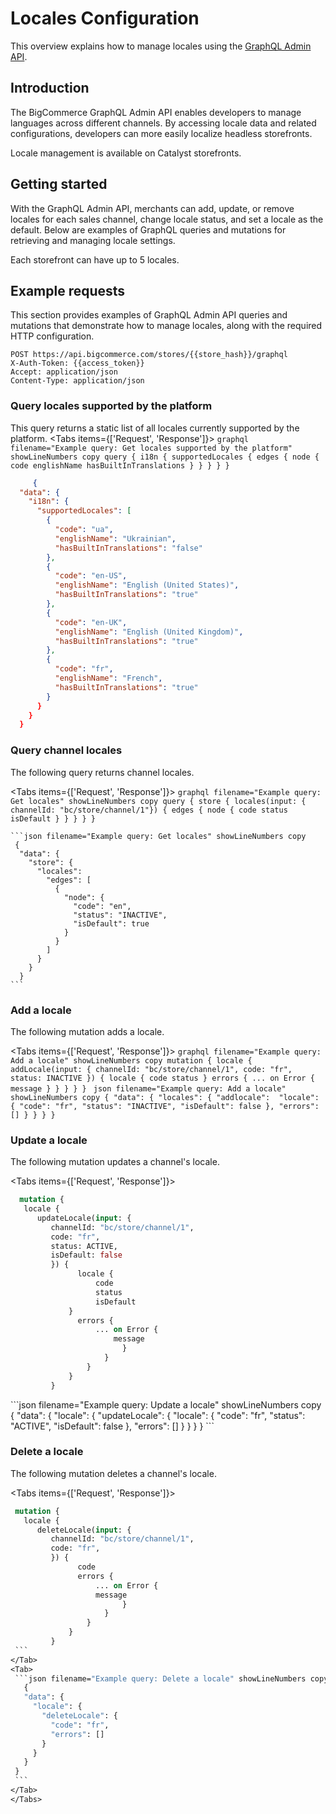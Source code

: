 # Locales Configuration

This overview explains how to manage locales using the [GraphQL Admin API](/docs/graphql-admin).

## Introduction

The BigCommerce GraphQL Admin API enables developers to manage languages across different channels. By accessing locale data and related configurations, developers can more easily localize headless storefronts. 

<Callout type="info">
Locale management is available on Catalyst storefronts.
</Callout>

## Getting started

With the GraphQL Admin API, merchants can add, update, or remove locales for each sales channel, change locale status, and set a locale as the default. Below are examples of GraphQL queries and mutations for retrieving and managing locale settings.

Each storefront can have up to 5 locales.

## Example requests
This section provides examples of GraphQL Admin API queries and mutations that demonstrate how to manage locales, along with the required HTTP configuration.

```http filename="GraphQL Admin API HTTP configuration" showLineNumbers copy
POST https://api.bigcommerce.com/stores/{{store_hash}}/graphql
X-Auth-Token: {{access_token}}
Accept: application/json
Content-Type: application/json
```

### Query locales supported by the platform

This query returns a static list of all locales currently supported by the platform.
<Tabs items={['Request', 'Response']}>
  <Tab>
    ```graphql filename="Example query: Get locales supported by the platform" showLineNumbers copy
    query {
      i18n {
        supportedLocales {
            edges {
                node {
                    code
                    englishName
                    hasBuiltInTranslations
                }
            }
          }
        }
      }
    ```
  </Tab>
<Tab>
```json filename="Example query: Get locales supported by the platform" showLineNumbers copy
     {
  "data": {
    "i18n": {
      "supportedLocales": [
        {
          "code": "ua",
          "englishName": "Ukrainian",
          "hasBuiltInTranslations": "false"
        },
        {
          "code": "en-US",
          "englishName": "English (United States)",
          "hasBuiltInTranslations": "true"
        },
        {
          "code": "en-UK",
          "englishName": "English (United Kingdom)",
          "hasBuiltInTranslations": "true"
        },
        {
          "code": "fr",
          "englishName": "French",
          "hasBuiltInTranslations": "true"
        }
      }
    }
  }
```
</Tab>
</Tabs>

### Query channel locales

The following query returns channel locales. 

<Tabs items={['Request', 'Response']}>
  <Tab>
    ```graphql filename="Example query: Get locales" showLineNumbers copy
    query {
      store {
        locales(input: { channelId: "bc/store/channel/1"}) {
          edges {
            node {
              code
              status
              isDefault
            }
          }
        }
      }
    }
    ```
  </Tab>
  <Tab>

    ```json filename="Example query: Get locales" showLineNumbers copy
     {
      "data": {
        "store": {
          "locales": 
            "edges": [
              {
                "node": {
                  "code": "en",
                  "status": "INACTIVE",
                  "isDefault": true
                }
              }
            ]
          }
        }
      }
    ```
  </Tab>
</Tabs>

### Add a locale

The following mutation adds a locale. 

<Tabs items={['Request', 'Response']}>
  <Tab>
    ```graphql filename="Example query: Add a locale" showLineNumbers copy
    mutation {
      locale {
         addLocale(input: {
            channelId: "bc/store/channel/1",
            code: "fr",
            status: INACTIVE
            }) {
                  locale {
                      code
                      status
                }
                  errors {
                      ... on Error {
                      message
                            }
                        }
                    }
                }
            }
    ```
  </Tab>
   <Tab>
    ```json filename="Example query: Add a locale" showLineNumbers copy
     {
      "data": {
        "locales": {
          "addlocale": 
            "locale": {
              "code": "fr",
              "status": "INACTIVE",
              "isDefault": false
              },
            "errors": []
          }
        }
      }
    }
    ```
  </Tab>
</Tabs>

### Update a locale

The following mutation updates a channel's locale. 

<Tabs items={['Request', 'Response']}>
  <Tab>
   ```graphql filename="Example query: Update a locale" showLineNumbers copy
     mutation {
      locale {
         updateLocale(input: {
            channelId: "bc/store/channel/1",
            code: "fr",
            status: ACTIVE,
            isDefault: false
            }) {
                  locale {
                      code
                      status
                      isDefault
                }
                  errors {
                      ... on Error {
                          message
                            }
                        }
                    }
                }
            }
   ```
  </Tab>
  <Tab>
    ```json filename="Example query: Update a locale" showLineNumbers copy
     {
      "data": {
        "locale": {
          "updateLocale": {
            "locale": {
              "code": "fr",
              "status": "ACTIVE",
              "isDefault": false
              },
            "errors": []
          }
        }
      }
    }
    ```
  </Tab>
</Tabs>

### Delete a locale

The following mutation deletes a channel's locale. 

<Tabs items={['Request', 'Response']}>
  <Tab>
   ```graphql filename="Example query: Delete a locale" showLineNumbers copy
    mutation {
      locale {
         deleteLocale(input: {
            channelId: "bc/store/channel/1",
            code: "fr",
            }) {
                  code
                  errors {
                      ... on Error {
                      message
                            }
                        }
                    }
                }
            }
    ```
  </Tab>
   <Tab>
    ```json filename="Example query: Delete a locale" showLineNumbers copy
      {
      "data": {
        "locale": {
          "deleteLocale": {
            "code": "fr",
            "errors": []
          }
        }
      }
    }
    ```
  </Tab>
</Tabs>


